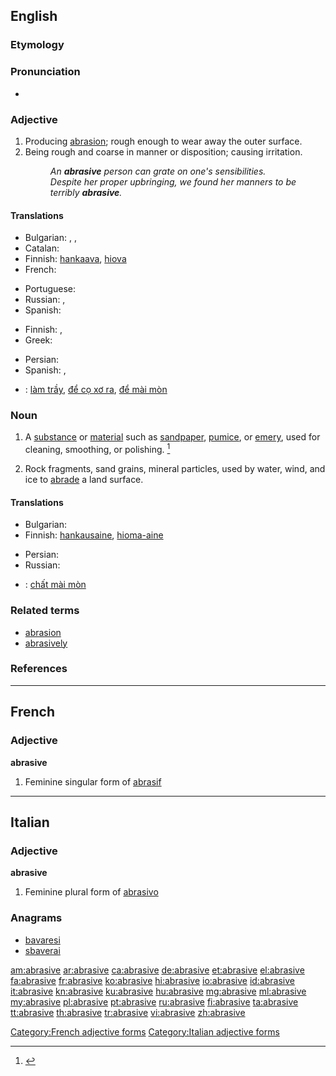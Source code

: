 ==English==

===Etymology===
{{suffix|abrase|ive}}

===Pronunciation===
* {{a|US}} {{IPA|/əˈbɹeɪ.sɪv/|/əˈbɹeɪ.zɪv/}}

===Adjective===
{{en-adj}}

# Producing [[abrasion]]; rough enough to wear away the outer surface. {{defdate|First attested in 1805.}}
# Being rough and coarse in manner or disposition; causing irritation. {{defdate|First attested in 1925.}}
#: ''An '''abrasive''' person can grate on one's sensibilities.''
#: ''Despite her proper upbringing, we found her manners to be terribly '''abrasive'''.''

====Translations====
{{trans-top|producing abrasion; rough}}
* Bulgarian: {{t+|bg|изтъркващ}}, {{t+|bg|изтриващ}}, {{t-|bg|абразивен}}
* Catalan: {{t-|ca|abrasiu}}
* Finnish: [[hankaava]], [[hiova]]
* French: {{t+|fr|abrasif}}
{{trans-mid}}
* Portuguese: {{t+|pt|abrasivo}}
* Russian: {{t+|ru|абрази́вный|sc=Cyrl|tr=abrazívnyj}}, {{t-|ru|шлифу́ющий|sc=Cyrl|tr=šlifújuščij}}
* Spanish: {{t+|es|abrasivo}}
{{trans-bottom}}

{{trans-top|rough and coarse in manner or disposition}}
* Finnish: {{t-|fi|karski}}, {{t+|fi|karkea}}
* Greek: {{t+|el|τραχύς|tr=trachýs}}
{{trans-mid}}
* Persian: {{t+|fa|ساینده|sc=fa-Arab}}
* Spanish: {{t-|es|brusco}}, {{t+|es|irritante}}
{{trans-bottom}}

{{checktrans-top}}
* {{ttbc|vi}}: [[làm trầy]], [[để cọ xơ ra]], [[để mài mòn]]
{{trans-mid}}
{{trans-bottom}}

===Noun===
{{en-noun}}

# A [[substance]] or [[material]] such as [[sandpaper]], [[pumice]], or [[emery]], used for cleaning, smoothing, or polishing. {{defdate|First attested in the mid 19<sup>th</sup> century.}}<ref name=SOED>{{reference-book | last =| first = | authorlink =  | coauthors =  | editor =Brown, Lesley  | others =  | title = The Shorter Oxford English Dictionary | origdate =  | origyear = 1933| origmonth =  | url =  | format =  | accessdate =  | accessyear =  | accessmonth =  | edition = 5th | date =  | year =2003| month =  | publisher =Oxford University Press  | location =Oxford, UK | language =  | id =  | doi = | isbn =978-0-19-860575-7 | lccn = | ol = | pages =7| chapter =  | chapterurl =  | quote =}}</ref>
# {{context|geology|lang=en}} Rock fragments, sand grains, mineral particles, used by water, wind, and ice to [[abrade]] a land surface.

====Translations====
{{trans-top|substance used for cleaning, smoothing, or polishing}}
* Bulgarian: {{t+|bg|абразив}}
* Finnish: [[hankausaine]], [[hioma-aine]]
{{trans-mid}}
* Persian: {{t+|fa|سمباده|sc=fa-Arab}}
* Russian: {{t+|ru|абрази́в|m|sc=Cyrl|tr=abrazív}}
{{trans-bottom}}

{{checktrans-top}}
* {{ttbc|vi}}: [[chất mài mòn]]
{{trans-bottom}}

===Related terms===
* [[abrasion]]
* [[abrasively]]

===References===
<references/>

----

==French==

===Adjective===
'''abrasive''' {{f}}

# Feminine singular form of [[abrasif]]

[[Category:French adjective forms]]

----

==Italian==

===Adjective===
'''abrasive''' {{f}}

# Feminine plural form of [[abrasivo]]

===Anagrams===
* [[bavaresi#Italian|bavaresi]]
* [[sbaverai#Italian|sbaverai]]

[[Category:Italian adjective forms]]

[[am:abrasive]]
[[ar:abrasive]]
[[ca:abrasive]]
[[de:abrasive]]
[[et:abrasive]]
[[el:abrasive]]
[[fa:abrasive]]
[[fr:abrasive]]
[[ko:abrasive]]
[[hi:abrasive]]
[[io:abrasive]]
[[id:abrasive]]
[[it:abrasive]]
[[kn:abrasive]]
[[ku:abrasive]]
[[hu:abrasive]]
[[mg:abrasive]]
[[ml:abrasive]]
[[my:abrasive]]
[[pl:abrasive]]
[[pt:abrasive]]
[[ru:abrasive]]
[[fi:abrasive]]
[[ta:abrasive]]
[[tt:abrasive]]
[[th:abrasive]]
[[tr:abrasive]]
[[vi:abrasive]]
[[zh:abrasive]]